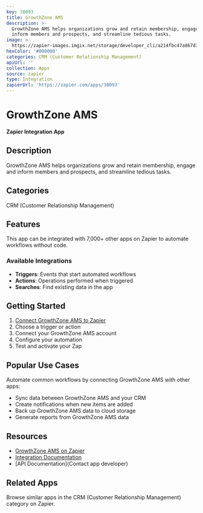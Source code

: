 ```yaml
---
key: 38093
title: GrowthZone AMS
description: >-
  GrowthZone AMS helps organizations grow and retain membership, engage and
  inform members and prospects, and streamline tedious tasks.
image: >-
  https://zapier-images.imgix.net/storage/developer_cli/a214fbc47a867d3c6e6a43749944db4a_2.png?auto=format%2Ccompress&ixlib=python-3.0.0&q=50
hexColor: '#000000'
categories: CRM (Customer Relationship Management)
apiUrl: ''
collection: Apps
source: zapier
type: Integration
zapierUrl: 'https://zapier.com/apps/38093'
---
```

# GrowthZone AMS

**Zapier Integration App**

## Description

GrowthZone AMS helps organizations grow and retain membership, engage and inform members and prospects, and streamline tedious tasks.

## Categories

CRM (Customer Relationship Management)

## Features

This app can be integrated with 7,000+ other apps on Zapier to automate workflows without code.

### Available Integrations

- **Triggers**: Events that start automated workflows
- **Actions**: Operations performed when triggered
- **Searches**: Find existing data in the app

## Getting Started

1. [Connect GrowthZone AMS to Zapier](https://zapier.com/apps/38093)
2. Choose a trigger or action
3. Connect your GrowthZone AMS account
4. Configure your automation
5. Test and activate your Zap

## Popular Use Cases

Automate common workflows by connecting GrowthZone AMS with other apps:

- Sync data between GrowthZone AMS and your CRM
- Create notifications when new items are added
- Back up GrowthZone AMS data to cloud storage
- Generate reports from GrowthZone AMS data

## Resources

- [GrowthZone AMS on Zapier](https://zapier.com/apps/38093)
- [Integration Documentation](https://zapier.com/apps/38093/integrations)
- [API Documentation](Contact app developer)

## Related Apps

Browse similar apps in the CRM (Customer Relationship Management) category on Zapier.
